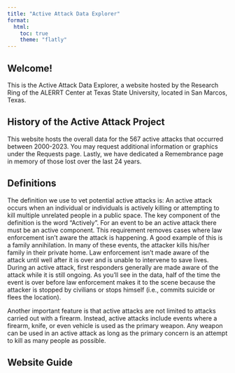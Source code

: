 ```yaml
---
title: "Active Attack Data Explorer"
format: 
  html: 
    toc: true
    theme: "flatly"
---
```


## Welcome!

This is the Active Attack Data Explorer, a website hosted by the Research Ring of the ALERRT Center at Texas State University, located in San Marcos, Texas.

## History of the Active Attack Project

This website hosts the overall data for the 567 active attacks that occurred between 2000-2023. You may request additional information or graphics under the Requests page. Lastly, we have dedicated a Remembrance page in memory of those lost over the last 24 years. 

## Definitions

The definition we use to vet potential active attacks is: An active attack occurs when an individual or individuals is actively killing or attempting to kill multiple unrelated people in a public space. The key component of the definition is the word "Actively". For an event to be an active attack there must be an active component. This requirement removes cases where law enforcement isn't aware the attack is happening. A good example of this is a family annihilation. In many of these events, the attacker kills his/her family in their private home. Law enforcement isn't made aware of the attack until well after it is over and is unable to intervene to save lives. During an active attack, first responders generally are made aware of the attack while it is still ongoing. As you'll see in the data, half of the time the event is over before law enforcement makes it to the scene because the attacker is stopped by civilians or stops himself (i.e., commits suicide or flees the location). 

Another important feature is that active attacks are not limited to attacks carried out with a firearm. Instead, active attacks include events where a firearm, knife, or even vehicle is used as the primary weapon. Any weapon can be used in an active attack as long as the primary concern is an attempt to kill as many people as possible. 

## Website Guide
